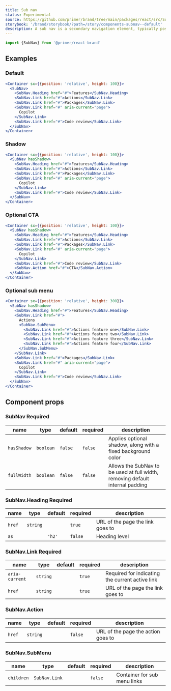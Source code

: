 ```yaml
---
title: Sub nav
status: Experimental
source: https://github.com/primer/brand/tree/main/packages/react/src/SubNav/SubNav.tsx
storybook: '/brand/storybook/?path=/story/components-subnav--default'
description: A sub nav is a secondary navigation element, typically positioned beneath a primary navigation.
---
```



```js
import {SubNav} from '@primer/react-brand'
```

## Examples

### Default

```jsx live
<Container sx={{position: 'relative', height: 100}}>
  <SubNav>
    <SubNav.Heading href="#">Features</SubNav.Heading>
    <SubNav.Link href="#">Actions</SubNav.Link>
    <SubNav.Link href="#">Packages</SubNav.Link>
    <SubNav.Link href="#" aria-current="page">
      Copilot
    </SubNav.Link>
    <SubNav.Link href="#">Code review</SubNav.Link>
  </SubNav>
</Container>
```

### Shadow

```jsx live
<Container sx={{position: 'relative', height: 100}}>
  <SubNav hasShadow>
    <SubNav.Heading href="#">Features</SubNav.Heading>
    <SubNav.Link href="#">Actions</SubNav.Link>
    <SubNav.Link href="#">Packages</SubNav.Link>
    <SubNav.Link href="#" aria-current="page">
      Copilot
    </SubNav.Link>
    <SubNav.Link href="#">Code review</SubNav.Link>
  </SubNav>
</Container>
```

### Optional CTA

```jsx live
<Container sx={{position: 'relative', height: 100}}>
  <SubNav hasShadow>
    <SubNav.Heading href="#">Features</SubNav.Heading>
    <SubNav.Link href="#">Actions</SubNav.Link>
    <SubNav.Link href="#">Packages</SubNav.Link>
    <SubNav.Link href="#" aria-current="page">
      Copilot
    </SubNav.Link>
    <SubNav.Link href="#">Code review</SubNav.Link>
    <SubNav.Action href="#">CTA</SubNav.Action>
  </SubNav>
</Container>
```

### Optional sub menu

```jsx live
<Container sx={{position: 'relative', height: 300}}>
  <SubNav hasShadow>
    <SubNav.Heading href="#">Features</SubNav.Heading>
    <SubNav.Link href="#">
      Actions
      <SubNav.SubMenu>
        <SubNav.Link href="#">Actions feature one</SubNav.Link>
        <SubNav.Link href="#">Actions feature two</SubNav.Link>
        <SubNav.Link href="#">Actions feature three</SubNav.Link>
        <SubNav.Link href="#">Actions feature four</SubNav.Link>
      </SubNav.SubMenu>
    </SubNav.Link>
    <SubNav.Link href="#">Packages</SubNav.Link>
    <SubNav.Link href="#" aria-current="page">
      Copilot
    </SubNav.Link>
    <SubNav.Link href="#">Code review</SubNav.Link>
  </SubNav>
</Container>
```

## Component props

### SubNav <Label>Required</Label>

| name        | type      | default | required | description                                                                   |
| ----------- | --------- | ------- | -------- | ----------------------------------------------------------------------------- |
| `hasShadow` | `boolean` | `false` | `false`  | Applies optional shadow, along with a fixed background color                  |
| `fullWidth` | `boolean` | `false` | `false`  | Allows the SubNav to be used at full width, removing default internal padding |

### SubNav.Heading <Label>Required</Label>

| name   | type                                                    | default | required | description                      |
| ------ | ------------------------------------------------------- | ------- | -------- | -------------------------------- |
| `href` | `string`                                                |         | `true`   | URL of the page the link goes to |
| `as`   | <PropTableValues values={HeadingTags} commaSeparated /> | `'h2'`  | `false`  | Heading level                    |

### SubNav.Link <Label>Required</Label>

| name           | type     | default | required | description                                     |
| -------------- | -------- | ------- | -------- | ----------------------------------------------- |
| `aria-current` | `string` |         | `true`   | Required for indicating the current active link |
| `href`         | `string` |         | `true`   | URL of the page the link goes to                |

### SubNav.Action

| name   | type     | default | required | description                        |
| ------ | -------- | ------- | -------- | ---------------------------------- |
| `href` | `string` |         | `false`  | URL of the page the action goes to |

### SubNav.SubMenu

| name       | type          | default | required | description                  |
| ---------- | ------------- | ------- | -------- | ---------------------------- |
| `children` | `SubNav.Link` |         | `false`  | Container for sub menu links |
